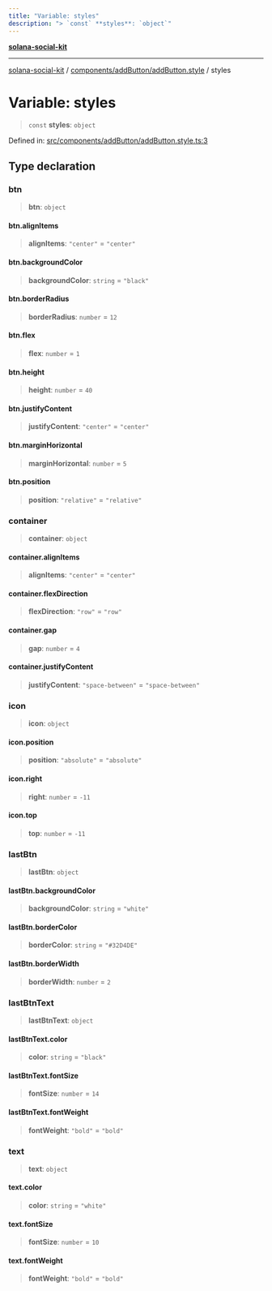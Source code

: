 ```yaml
---
title: "Variable: styles"
description: "> `const` **styles**: `object`"
---
```


[**solana-social-kit**](../../../../README.mdx)

***

[solana-social-kit](../../../../README.mdx) / [components/addButton/addButton.style](../README.mdx) / styles

# Variable: styles

> `const` **styles**: `object`

Defined in: [src/components/addButton/addButton.style.ts:3](https://github.com/SendArcade/solana-social-starter/blob/03568260ca96ed63f77049843c721de1cb011893/src/components/addButton/addButton.style.ts#L3)

## Type declaration

### btn

> **btn**: `object`

#### btn.alignItems

> **alignItems**: `"center"` = `"center"`

#### btn.backgroundColor

> **backgroundColor**: `string` = `"black"`

#### btn.borderRadius

> **borderRadius**: `number` = `12`

#### btn.flex

> **flex**: `number` = `1`

#### btn.height

> **height**: `number` = `40`

#### btn.justifyContent

> **justifyContent**: `"center"` = `"center"`

#### btn.marginHorizontal

> **marginHorizontal**: `number` = `5`

#### btn.position

> **position**: `"relative"` = `"relative"`

### container

> **container**: `object`

#### container.alignItems

> **alignItems**: `"center"` = `"center"`

#### container.flexDirection

> **flexDirection**: `"row"` = `"row"`

#### container.gap

> **gap**: `number` = `4`

#### container.justifyContent

> **justifyContent**: `"space-between"` = `"space-between"`

### icon

> **icon**: `object`

#### icon.position

> **position**: `"absolute"` = `"absolute"`

#### icon.right

> **right**: `number` = `-11`

#### icon.top

> **top**: `number` = `-11`

### lastBtn

> **lastBtn**: `object`

#### lastBtn.backgroundColor

> **backgroundColor**: `string` = `"white"`

#### lastBtn.borderColor

> **borderColor**: `string` = `"#32D4DE"`

#### lastBtn.borderWidth

> **borderWidth**: `number` = `2`

### lastBtnText

> **lastBtnText**: `object`

#### lastBtnText.color

> **color**: `string` = `"black"`

#### lastBtnText.fontSize

> **fontSize**: `number` = `14`

#### lastBtnText.fontWeight

> **fontWeight**: `"bold"` = `"bold"`

### text

> **text**: `object`

#### text.color

> **color**: `string` = `"white"`

#### text.fontSize

> **fontSize**: `number` = `10`

#### text.fontWeight

> **fontWeight**: `"bold"` = `"bold"`
